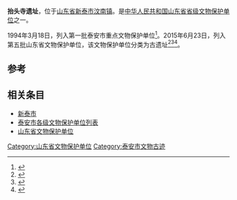 {{文物保护单位
| 级别 = 省级
| 省区市 = 山东省
| 图片 = 
| 名称 = 抬头寺遗址
| 编号 = 5-132-2-055
| 分类 = 古遗址
| 时代 = 新石器时代至东周
| 所在 = [[山东省|山东省]][[新泰市|新泰市]][[汶南镇|汶南镇]]
| 登录 = 2015年6月23日
}}
'''抬头寺遗址'''，位于[[山东省|山东省]][[新泰市|新泰市]][[汶南镇|汶南镇]]。是[[中华人民共和国|中华人民共和国]][[山东省|山东省]][[山东省文物保护单位|省级文物保护单位]]之一。

1994年3月18日，列入第一批泰安市重点文物保护单位<ref>{{Cite web|title=泰政发[2007]31号泰安市人民政府关于公布第一批市级重点文物保护单位保护范围和建设控制地带的通知|url=http://www.taian.gov.cn/art/2011/2/23/art_55623_4054556.html|accessdate=|author=|date=2007-06-14|format=|publisher=|language=}}</ref>。2015年6月23日，列入第五批山东省文物保护单位，该文物保护单位分类为古遗址<ref>{{cite web|title=山东省第五批省级文物保护单位名单|url=http://app.shandong.gov.cn/attach/2015/20/1-1.pdf|accessdate=2019-12-01|format=pdf|dead-url=no|author1=山东省人民政府|archive-date=2018-12-08|archive-url=https://web.archive.org/web/20181208150125/http://app.shandong.gov.cn/attach/2015/20/1-1.pdf}}</ref><ref>{{Cite web|title=山东省人民政府关于公布第五批省级文物保护单位的通知 - 政府公告 - 山东政务 - 鲁网|url=http://www.sdnews.com.cn/gov/zfgg/201507/t20150701_1929699.html|accessdate=|author=|date=2015-07-01|format=|work=www.sdnews.com.cn|publisher=|language=}}{{Dead link}}</ref><ref>{{Cite web|title=泰安市23单位上榜山东省第五批省级文物保护单位_泰安要闻_泰安_齐鲁网|url=http://taian.iqilu.com/taianyaowen/2015/0706/2473373.shtml|accessdate=|author=米广莉|date=2015-07-06|format=|work=taian.iqilu.com|publisher=泰安日报|language=}}</ref>。

== 参考 ==
{{reflist}}

== 相关条目 ==
* [[新泰市|新泰市]]
* [[泰安市各级文物保护单位列表|泰安市各级文物保护单位列表]]
* [[山东省文物保护单位|山东省文物保护单位]]

{{山东小作品}}
{{文物保護單位小作品}}
{{泰安市主题}}
{{泰安市境内的山东省文物保护单位}}
{{山东文保}}

[[Category:山东省文物保护单位|Category:山东省文物保护单位]]
[[Category:泰安市文物古迹|Category:泰安市文物古迹]]